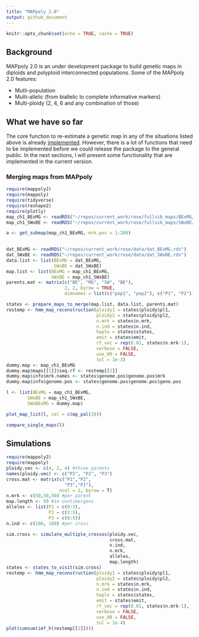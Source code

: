 ```yaml
---
title: "MAPpoly 2.0"
output: github_document
---
```


```r
knitr::opts_chunk$set(echo = TRUE, cache = TRUE)
```

## Background

MAPpoly 2.0 is an under development package to build genetic maps in diploids 
and polyploid interconnected populations. Some of the MAPpoly 2.0 features:

  - Mutli-population
  - Multi-allelic (from biallelic to complete informative markers)
  - Multi-ploidy (2, 4, 6 and any combination of those)

## What we have so far

The core function to re-estimate a genetic map in any of the situations listed 
above is already [implemented](https://github.com/mmollina/mappoly2/blob/main/src/est_hmm_map.cpp). However, there is a lot of functions that need to be implemented before we could release the package to the general public. In the next sections, I will present some functionality that are implemented in the current version.

### Merging maps from MAPpoly

```r
require(mappoly2)
require(mappoly)
require(tidyverse)
require(reshape2)
require(plotly)
map_ch1_BExMG <- readRDS("~/repos/current_work/rose/fullsib_maps/BExMG/map_err_ch_1.rds")
map_ch1_SWxBE <- readRDS("~/repos/current_work/rose/fullsib_maps/SWxBE/map_err_ch_1.rds")

a <- get_submap(map_ch1_BExMG, mrk.pos = 1:200)

  
dat_BExMG <- readRDS("~/repos/current_work/rose/data/dat_BExMG.rds")
dat_SWxBE <- readRDS("~/repos/current_work/rose/data/dat_SWxBE.rds")
data.list <- list(BExMG = dat_BExMG,
                  SWxBE = dat_SWxBE)
map.list <- list(BExMG = map_ch1_BExMG,
                 SWxBE = map_ch1_SWxBE)
parents.mat <- matrix(c("BE", "MG", "SW", "BE"),
                      2, 2, byrow = TRUE,
                      dimnames = list(c("pop1", "pop2"), c("P1", "P2")))

states <- prepare_maps_to_merge(map.list, data.list, parents.mat)
restemp <- hmm_map_reconstruction(ploidy1 = states$ploidy$pl1,
                                  ploidy2 = states$ploidy$pl2,
                                  n.mrk = states$n.mrk,
                                  n.ind = states$n.ind,
                                  haplo = states$states,
                                  emit = states$emit,
                                  rf_vec = rep(0.01, states$n.mrk-1),
                                  verbose = FALSE,
                                  use_H0 = FALSE,
                                  tol = 1e-3)
dummy.map <- map_ch1_BExMG
dummy.map$maps[[1]]$seq.rf <- restemp[[2]]
dummy.map$info$mrk.names <- states$genome.pos$genome.pos$mrk
dummy.map$info$genome.pos <- states$genome.pos$genome.pos$geno.pos

l <- list(BExMG = map_ch1_BExMG,
        SWxBE = map_ch1_SWxBE,
        SWxBExMG = dummy.map)
```


```r
plot_map_list(l, col = c(mp_pal(3)))
```

```r
compare_single_maps(l)
```

## Simulations

```r
require(mappoly2)
require(mappoly)
ploidy.vec <- c(4, 2, 4) #three parents
names(ploidy.vec) <- c("P1", "P2", "P3")
cross.mat <- matrix(c("P1","P2",
                      "P3","P1"), 
                    ncol = 2, byrow = T)
n.mrk <- c(50,50,50) #per parent
map.length <- 50 #in centimorgans
alleles <- list(P1 = c(0:3),
                P2 = c(2:5),
                P3 = c(0:5))
n.ind <- c(100, 100) #per cross

sim.cross <- simulate_multiple_crosses(ploidy.vec,
                                       cross.mat,
                                       n.ind,
                                       n.mrk,
                                       alleles,
                                       map.length)
states <- states_to_visit(sim.cross)
restemp <- hmm_map_reconstruction(ploidy1 = states$ploidy$pl1,
                                  ploidy2 = states$ploidy$pl2,
                                  n.mrk = states$n.mrk,
                                  n.ind = states$n.ind,
                                  haplo = states$states,
                                  emit = states$emit,
                                  rf_vec = rep(0.01, states$n.mrk-1),
                                  verbose = FALSE,
                                  use_H0 = FALSE,
                                  tol = 1e-4)
plot(cumsum(imf_h(restemp[[2]])))
```
